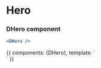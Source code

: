 
<Meta title="Elements/Hero" component={DHero} />

# Hero

<Props of={DHero} />

### DHero component
```jsx
<DHero />
```

<Preview >
    <Story name="Hero">
        {{
            components: {DHero},
            template: `
            <div>
                <DHero title="Disco Design System" subtitle="Powering CCV's websites and applications"/>
                <DHero title="Disco Design System" subtitle="Powering CCV's websites and applications" variant="link"/>
                <DHero title="Disco Design System" subtitle="Powering CCV's websites and applications" variant="light"/>
                <DHero title="Disco Design System" subtitle="Powering CCV's websites and applications" variant="light" :fullHeight="true"/>
            </div>
            `
        }}
    </Story>
</Preview>